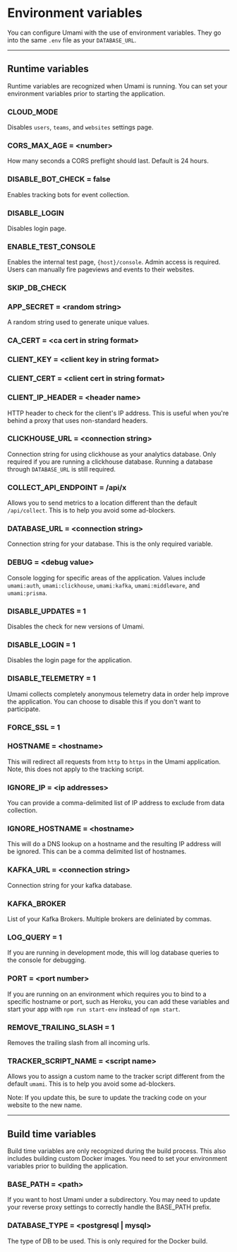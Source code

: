 # Environment variables

You can configure Umami with the use of environment variables. They go into the same `.env` file as your `DATABASE_URL`.

---

## Runtime variables

Runtime variables are recognized when Umami is running. You can set your environment variables prior to starting the application.

### CLOUD_MODE

Disables `users`, `teams`, and `websites` settings page.

### CORS_MAX_AGE = &lt;number&gt;

How many seconds a CORS preflight should last. Default is 24 hours.

### DISABLE_BOT_CHECK = false

Enables tracking bots for event collection.

### DISABLE_LOGIN

Disables login page.

### ENABLE_TEST_CONSOLE

Enables the internal test page, `{host}/console`. Admin access is required. Users can manually fire pageviews and events to their websites.

### SKIP_DB_CHECK

### APP_SECRET = &lt;random string&gt;

A random string used to generate unique values.

### CA_CERT = &lt;ca cert in string format&gt;

### CLIENT_KEY = &lt;client key in string format&gt;

### CLIENT_CERT = &lt;client cert in string format&gt;

### CLIENT_IP_HEADER = &lt;header name&gt;

HTTP header to check for the client's IP address. This is useful when you're
behind a proxy that uses non-standard headers.

### CLICKHOUSE_URL = &lt;connection string&gt;

Connection string for using clickhouse as your analytics database. Only required if you are running a clickhouse database. Running a database through `DATABASE_URL` is still required.

### COLLECT_API_ENDPOINT = /api/x

Allows you to send metrics to a location different than the default `/api/collect`. This is to help you avoid some ad-blockers.

### DATABASE_URL = &lt;connection string&gt;

Connection string for your database. This is the only required variable.

### DEBUG = &lt;debug value&gt;

Console logging for specific areas of the application. Values include `umami:auth`, `umami:clickhouse`, `umami:kafka`, `umami:middleware`, and `umami:prisma`.

### DISABLE_UPDATES = 1

Disables the check for new versions of Umami.

### DISABLE_LOGIN = 1

Disables the login page for the application.

### DISABLE_TELEMETRY = 1

Umami collects completely anonymous telemetry data in order help improve the application. You can choose to disable this if you don't want to participate.

### FORCE_SSL = 1

### HOSTNAME = &lt;hostname&gt;

This will redirect all requests from `http` to `https` in the Umami application. Note, this does not apply to the tracking script.

### IGNORE_IP = &lt;ip addresses&gt;

You can provide a comma-delimited list of IP address to exclude from data collection.

### IGNORE_HOSTNAME = &lt;hostname&gt;

This will do a DNS lookup on a hostname and the resulting IP address will be ignored. This can be a comma delimited list of hostnames.

### KAFKA_URL = &lt;connection string&gt;

Connection string for your kafka database.

### KAFKA_BROKER

List of your Kafka Brokers. Multiple brokers are deliniated by commas.

### LOG_QUERY = 1

If you are running in development mode, this will log database queries to the console for debugging.

### PORT = &lt;port number&gt;

If you are running on an environment which requires you to bind to a specific hostname or port, such as Heroku, you can add
these variables and start your app with `npm run start-env` instead of `npm start`.

### REMOVE_TRAILING_SLASH = 1

Removes the trailing slash from all incoming urls.

### TRACKER_SCRIPT_NAME = &lt;script name&gt;

Allows you to assign a custom name to the tracker script different from the default `umami`. This is to help you avoid some ad-blockers.

Note: If you update this, be sure to update the tracking code on your website to the new name.

---

## Build time variables

Build time variables are only recognized during the build process. This also includes building custom Docker images. You need to set your environment variables prior to building the application.

### BASE_PATH = &lt;path&gt;

If you want to host Umami under a subdirectory. You may need to update your reverse proxy settings to correctly handle the BASE_PATH prefix.

### DATABASE_TYPE = &lt;postgresql | mysql&gt;

The type of DB to be used. This is only required for the Docker build.
